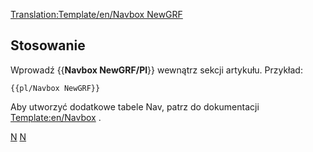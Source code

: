 <noinclude>[[Translation:Template/en/Navbox NewGRF]]</noinclude><noinclude></noinclude>{{en/Navbox|navbar = off
|state = off

|name  = NewGRF
|group1 = NewGRF
|list1  = {{en/Nowrap begin}} [[pl/Manual/NewGRF|Ogólna Dokumentacja]] <!--[[NewGRF Documentation]]
                 -->{{en/·w}} [[pl/Funkcje NewGRF|Features]] <!--
                 -->{{en/·w}} [[pl/NewGRF DO ZROBIENIA|ToDo list]] <!--
                 -->{{en/·w}} [[pl/Manual/NewGRF|Ustawienia]] <!--
                 -->{{en/·w}} [[en/Community/NewGRF/Main Page|List of working NewGRF]] <!--
                 -->{{en/·w}} [[pl/Archive/Lists/Zestawy NewGRF|Lista Set`ów NewGRF]]<!--
                 -->{{en/·w}} [[pl/Archive/Community/FAQ NewGRF|FAQ]] {{en/Nowrap end}}
}}
<noinclude>
==Stosowanie==
Wprowadź <nowiki>{{</nowiki>'''Navbox NewGRF/Pl'''<nowiki>}}</nowiki> wewnątrz sekcji artykułu. Przykład:
<pre>{{pl/Navbox NewGRF}}</pre>

Aby utworzyć dodatkowe tabele Nav, patrz do dokumentacji [[Template:en/Navbox]] .
[[Category:en/Manual/Base Set/Navigation|N]] [[Category:pl/Nawigacji|N]]
</noinclude>